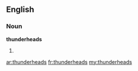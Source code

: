 ==English==

===Noun===
'''thunderheads'''

# {{plural of|[[thunderhead]]}}

[[ar:thunderheads]]
[[fr:thunderheads]]
[[my:thunderheads]]